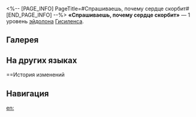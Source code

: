 <%-- [PAGE_INFO]
PageTitle=#Спрашиваешь, почему сердце скорбит#
[END_PAGE_INFO] --%>
{{Эйдолон Инфобокс
|Название         = Спрашиваешь, почему сердце скорбит
|Изображение      = Эйдолон Спрашиваешь, почему сердце скорбит.png
|Персонаж         = Гисиленса
|Уровень          = 1
|Длительность     = 
|Описание         = Пока Гисиленса находится на поле боя, наносимый союзниками периодический урон становится равен 116% от изначального урона. Когда Гисиленса накладывает на противника статус Выветривание, Кровотечение, Горение или Шок с помощью своего таланта, она получает {{Доп эффект|базовый шанс}} 100% дополнительно наложить на него статус Выветривание, Кровотечение, Горение или Шок, который является идентичным изначальному эффекту её таланта и может существовать параллельно с ним.
|Свойство1        = 
|Масштабирование1 = 
}}
'''«Спрашиваешь, почему сердце скорбит»''' — 1 уровень [[эйдолон]]а [[Гисиленса]].

==Галерея==
{{Галерея|position=left|captionalign=center
|Персонаж Гисиленса Эйдолон 1.png|Осколок Эйдолона
}}

==На других языках==
{{На других языках
|en   = You Ask Why Hearts Cry
|zhs  = 你问我心为何悲伤
|zht  = 你問我心為何悲傷
|ja   = {{Rubi|何故|なにゆえ}}、
{{Rubi|心|こころ}}は{{Rubi|悲|かな}}しむか
|ko   = 그대는 내 마음이 슬픈 이유를 물었지
|es   = Pregunta por qué mi corazón se aflige
|fr   = Vous demandez pourquoi mon cœur souffre
|ru   = Спрашиваешь, почему сердце скорбит
|th   = You Ask Why Hearts Cry
|vi   = Người Hỏi, Sao Tôi Lại Buồn Bã
|de   = Du fragst, warum mein Herz so trauert
|id   = You Ask Why Hearts Cry
|pt   = Você Pondera "Por Que Corações Choram?"
}}

==История изменений
{{История изменений|3.5}}

==Навигация==
{{Навык Навбокс|Гисиленса}}

[[en:]]
